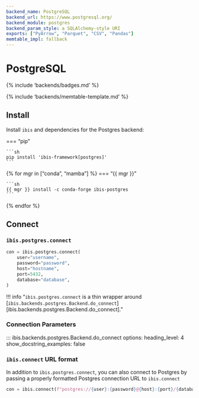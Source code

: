 ```yaml
---
backend_name: PostgreSQL
backend_url: https://www.postgresql.org/
backend_module: postgres
backend_param_style: a SQLAlchemy-style URI
exports: ["PyArrow", "Parquet", "CSV", "Pandas"]
memtable_impl: fallback
---
```


# PostgreSQL

{% include 'backends/badges.md' %}

{% include 'backends/memtable-template.md' %}

## Install

Install `ibis` and dependencies for the Postgres backend:

=== "pip"

    ```sh
    pip install 'ibis-framework[postgres]'
    ```

{% for mgr in ["conda", "mamba"] %}
=== "{{ mgr }}"

    ```sh
    {{ mgr }} install -c conda-forge ibis-postgres
    ```

{% endfor %}

## Connect

### `ibis.postgres.connect`

```python
con = ibis.postgres.connect(
    user="username",
    password="password",
    host="hostname",
    port=5432,
    database="database",
)
```

<!-- prettier-ignore-start -->
!!! info "`ibis.postgres.connect` is a thin wrapper around [`ibis.backends.postgres.Backend.do_connect`][ibis.backends.postgres.Backend.do_connect]."
<!-- prettier-ignore-end -->

### Connection Parameters

<!-- prettier-ignore-start -->
::: ibis.backends.postgres.Backend.do_connect
    options:
      heading_level: 4
      show_docstring_examples: false
<!-- prettier-ignore-end -->

### `ibis.connect` URL format

In addition to `ibis.postgres.connect`, you can also connect to Postgres by
passing a properly formatted Postgres connection URL to `ibis.connect`

```python
con = ibis.connect(f"postgres://{user}:{password}@{host}:{port}/{database}")
```
